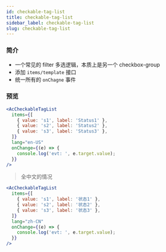 ```yaml
---
id: checkable-tag-list
title: checkable-tag-list
sidebar_label: checkable-tag-list
slug: checkable-tag-list
---
```


### 简介
- 一个常见的 filter 多选逻辑，本质上是另一个 checkbox-group
- 添加 `items/template` 接口
- 统一所有的 `onChagne` 事件

### 预览
```jsx live
<AcCheckableTagList
  items={[
    { value: 's1', label: 'Status1' },
    { value: 's2', label: 'Status2' },
    { value: 's3', label: 'Status3' },
  ]}
  lang="en-US"
  onChange={(e) => {
    console.log('evt: ', e.target.value);
  }}
/>
```

> 全中文的情况

```jsx live
<AcCheckableTagList
  items={[
    { value: 's1', label: '状态1' },
    { value: 's2', label: '状态2' },
    { value: 's3', label: '状态3' },
  ]}
  lang="zh-CN"
  onChange={(e) => {
    console.log('evt: ', e.target.value);
  }}
/>
```
